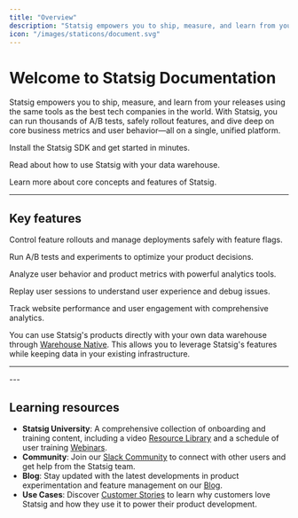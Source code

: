 ```yaml
---
title: "Overview"
description: "Statsig empowers you to ship, measure, and learn from your releases using the same tools as the best tech companies in the world."
icon: "/images/staticons/document.svg"
---
```




# Welcome to Statsig Documentation

Statsig empowers you to ship, measure, and learn from your releases using the same tools as the best tech companies in the world. With Statsig, you can run thousands of A/B tests, safely rollout features, and dive deep on core business metrics and user behavior—all on a single, unified platform.

<Columns cols={3}>
  <Card 
    title="SDK Quickstart" 
    icon="flash"
    href="/sdks/quickstart_new">
    Install the Statsig SDK and get started in minutes.
  </Card>
  
  <Card 
    title="Warehouse Native" 
    icon="database"
    href="/statsig-warehouse-native/introduction">
    Read about how to use Statsig with your data warehouse.
  </Card>
  
  <Card 
    title="Intro to Statsig" 
    icon="book-open"
    href="/understanding-platform">
    Learn more about core concepts and features of Statsig.
  </Card>
</Columns>

---

## Key features

<Columns cols={3}>
  <Card 
    title="Feature Flags" 
    icon="flag"
    href="/feature-flags/overview">
    Control feature rollouts and manage deployments safely with feature flags.
  </Card>
  
  <Card 
    title="Experimentation" 
    icon="beaker"
    href="/experiments-plus">
    Run A/B tests and experiments to optimize your product decisions.
  </Card>
  
  <Card 
    title="Product Analytics" 
    icon="chart-line"
    href="/product-analytics/overview">
    Analyze user behavior and product metrics with powerful analytics tools.
  </Card>
  
  <Card 
    title="Session Replay" 
    icon="video"
    href="/session-replay/overview">
    Replay user sessions to understand user experience and debug issues.
  </Card>
  
  <Card 
    title="Web Analytics" 
    icon="chart-bar"
    href="/webanalytics/overview">
    Track website performance and user engagement with comprehensive analytics.
  </Card>
</Columns>

You can use Statsig's products directly with your own data warehouse through [Warehouse Native](/statsig-warehouse-native/introduction). This allows you to leverage Statsig's features while keeping data in your existing infrastructure.

---
<ListOfSDKs/>
---

## Learning resources

- **Statsig University**: A comprehensive collection of onboarding and training content, including a video [Resource Library](https://learn.statsig.com/pages/resource-library) and a schedule of user training [Webinars](https://learn.statsig.com/pages/upcoming-webinars).
- **Community**: Join our [Slack Community](https://statsig.com/slack) to connect with other users and get help from the Statsig team.
- **Blog**: Stay updated with the latest developments in product experimentation and feature management on our [Blog](https://statsig.com/blog).
- **Use Cases**: Discover [Customer Stories](https://statsig.com/customers) to learn why customers love Statsig and how they use it to power their product development.